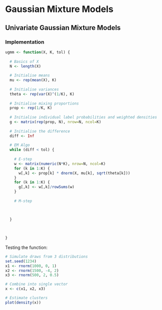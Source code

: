 # Gaussian Mixture Models

## Univariate Gaussian Mixture Models

<!-- Discussion of the model goes here -->


### Implementation

```r

ugmm <- function(X, K, tol) {
  
  # Basics of X
  N <- length(X)
  
  # Initialise means
  mu <- rep(mean(X), K)
  
  # Initialise variances
  theta <- rep(var(X)^(1/K), K)
  
  # Initialise mixing proportions
  prop <- rep(1/K, K)
  
  # Initialise individual label probabilities and weighted densities
  g <- matrix(rep(prop, N), nrow=N, ncol=K)
  
  # Initialise the difference
  diff <- Inf
  
  # EM Algo
  while (diff < tol) {
    
    # E-step
    w <- matrix(numeric(N*K), nrow=N, ncol=K)
    for (k in 1:K) {
      w[,k] <- prop[k] * dnorm(X, mu[k], sqrt(theta[k]))
    }
    for (k in 1:K) {
      g[,k] <- w[,k]/rowSums(w)
    }
    
    # M-step
    
    
    
  }
  
  

}


```

Testing the function:

```r

# Simulate draws from 3 distributions
set.seed(1234)
x1 <- rnorm(1000, 0, 1)
x2 <- rnorm(1500, -4, 2)
x3 <- rnorm(500, 2, 0.5)

# Combine into single vector
x <- c(x1, x2, x3)

# Estimate clusters
plot(density(x))


```

